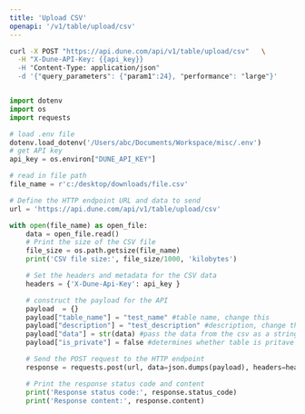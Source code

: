 ```yaml
---
title: 'Upload CSV'
openapi: '/v1/table/upload/csv'
---
```


<RequestExample>

```bash cURL
curl -X POST "https://api.dune.com/api/v1/table/upload/csv"   \
  -H "X-Dune-API-Key: {{api_key}}                                       \
  -H "Content-Type: application/json"                                   \
  -d '{"query_parameters": {"param1":24}, "performance": "large"}'
```

```python Python

import dotenv
import os
import requests

# load .env file
dotenv.load_dotenv('/Users/abc/Documents/Workspace/misc/.env')
# get API key
api_key = os.environ["DUNE_API_KEY"]

# read in file path
file_name = r'c:/desktop/downloads/file.csv'

# Define the HTTP endpoint URL and data to send
url = 'https://api.dune.com/api/v1/table/upload/csv'

with open(file_name) as open_file:
    data = open_file.read()
    # Print the size of the CSV file
    file_size = os.path.getsize(file_name)
    print('CSV file size:', file_size/1000, 'kilobytes')

    # Set the headers and metadata for the CSV data
    headers = {'X-Dune-Api-Key': api_key }

    # construct the payload for the API
    payload  = {}
    payload["table_name"] = "test_name" #table name, change this
    payload["description"] = "test_description" #description, change this (optional)
    payload["data"] = str(data) #pass the data from the csv as a string
    payload["is_private"] = false #determines whether table is pritave or public, only available on premium+ subscriptions

    # Send the POST request to the HTTP endpoint
    response = requests.post(url, data=json.dumps(payload), headers=headers)

    # Print the response status code and content
    print('Response status code:', response.status_code)
    print('Response content:', response.content)

```

</RequestExample>